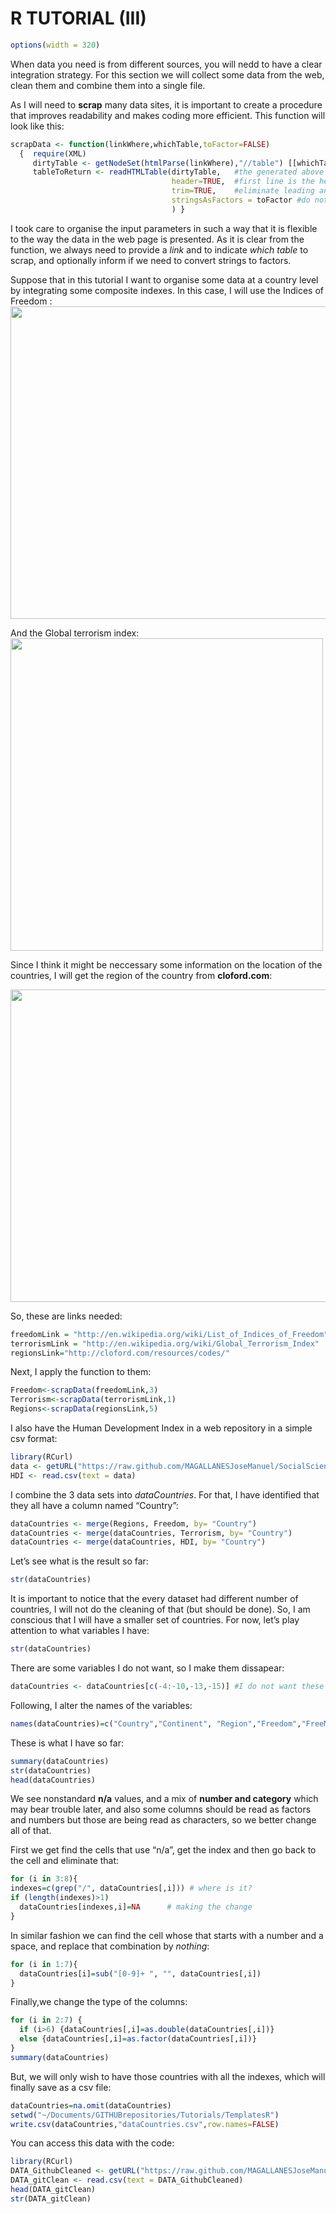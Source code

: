 R TUTORIAL (III)
========================================================
```r
options(width = 320)
```
When data you need is from different sources, you will nedd to have a clear integration strategy. For this section we will collect some data from the web, clean them and combine them into a single file.

As I will need to **scrap** many data sites, it is important to create a procedure that improves readability and makes coding more efficient. This function will look like this:

```r
scrapData <- function(linkWhere,whichTable,toFactor=FALSE) 
  {  require(XML) 
     dirtyTable <- getNodeSet(htmlParse(linkWhere),"//table") [[whichTable]]
     tableToReturn <- readHTMLTable(dirtyTable,   #the generated above
                                    header=TRUE,  #first line is the header
                                    trim=TRUE,    #eliminate leading and trailing white spaces in cells
                                    stringsAsFactors = toFactor #do not convert strings to factors
                                    ) }

```

I took care to organise the input parameters in such a way that it is flexible to the way the data in the web page is presented. As it is clear from the function, we always need to provide a *link* and to indicate *which table* to scrap, and optionally inform if we need to convert strings to factors.

Suppose that in this tutorial I want to organise some data at a country level by integrating some composite indexes. In this case, I will use the Indices of Freedom :
<img src="http://i.imgur.com/hm7jOcA.png?1"height="500" width="800" align=center> 

And the Global terrorism index:  
<img src="http://i.imgur.com/I5BwHJN.png"height="500" width="500" align=center> 

Since I think it might be neccessary some information on the location of the countries, I will get the region of the country from **cloford.com**:

<img src="http://i.imgur.com/uJTk7Qx.png"height="500" width="800" align=center> 

So, these are links needed:
```r
freedomLink = "http://en.wikipedia.org/wiki/List_of_Indices_of_Freedom"
terrorismLink = "http://en.wikipedia.org/wiki/Global_Terrorism_Index"
regionsLink="http://cloford.com/resources/codes/"
```

Next, I apply the function to them:
```r
Freedom<-scrapData(freedomLink,3)
Terrorism<-scrapData(terrorismLink,1)
Regions<-scrapData(regionsLink,5)
```

I also have the Human Development Index in a web repository in a simple csv format:

```r
library(RCurl)
data <- getURL("https://raw.github.com/MAGALLANESJoseManuel/SocialScienceDataTools/master/TemplatesR/hdi.csv")
HDI <- read.csv(text = data)
```

I combine the 3 data sets into *dataCountries*. For that, I have identified that they all have a column named "Country": 
```r
dataCountries <- merge(Regions, Freedom, by= "Country")
dataCountries <- merge(dataCountries, Terrorism, by= "Country")
dataCountries <- merge(dataCountries, HDI, by= "Country")
```
Let's see what is the result so far:
```r
str(dataCountries)
```


It is important to notice that the every dataset had different number of countries, I will not do the cleaning of that (but should be done). So, I am conscious that I will have a smaller set of countries. For now, let's play attention to what variables I have:
```r
str(dataCountries)
```
There are some variables I do not want, so I make them dissapear:
```r
dataCountries <- dataCountries[c(-4:-10,-13,-15)] #I do not want these variable
```

Following, I alter the names of the variables:
```r
names(dataCountries)=c("Country","Continent", "Region","Freedom","FreeMarket","Democracy","Terrorism", "HDI")
```

These is what I have so far:
```r
summary(dataCountries)
str(dataCountries)
head(dataCountries)
```
We see nonstandard **n/a** values, and a mix of **number and category** which may bear trouble later, and also some columns should be read as factors and numbers but those are being read as characters, so we better change all of that.

First we get find the cells that use "n/a", get the index and then go back to the cell and eliminate that:
```r
for (i in 3:8){
indexes=c(grep("/", dataCountries[,i])) # where is it?
if (length(indexes)>1)
  dataCountries[indexes,i]=NA      # making the change  
} 
```

In similar fashion we can find the cell whose that starts with a number and a space, and replace that combination by *nothing*:
```r
for (i in 1:7){
  dataCountries[i]=sub("[0-9]+ ", "", dataCountries[,i]) 
}
```

Finally,we change the type of the columns:
```r
for (i in 2:7) {
  if (i>6) {dataCountries[,i]=as.double(dataCountries[,i])}
  else {dataCountries[,i]=as.factor(dataCountries[,i])}
}
summary(dataCountries)
```

But, we will only wish to have those countries with all the indexes, which will finally save as a csv file:
```r
dataCountries=na.omit(dataCountries)
setwd("~/Documents/GITHUBrepositories/Tutorials/TemplatesR")
write.csv(dataCountries,"dataCountries.csv",row.names=FALSE)
```

You can access this data with the code:
```r
library(RCurl)
DATA_GithubCleaned <- getURL("https://raw.github.com/MAGALLANESJoseManuel/SocialScienceDataTools/master/TemplatesR/dataCountries.csv")
DATA_gitClean <- read.csv(text = DATA_GithubCleaned)
head(DATA_gitClean)
str(DATA_gitClean)

```